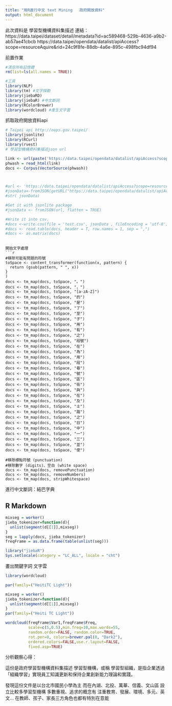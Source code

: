 ```yaml
---
title: "用R進行中文 text Mining   政府開放資料"
output: html_document
---
```

此次資料是 學習型機構資料集描述
連結：https://data.taipei/dataset/detail/metadata?id=ac589468-529b-4636-a9b2-ab57ae41cbcb
https://data.taipei/opendata/datalist/apiAccess?scope=resourceAquire&rid=24c9f8fe-88db-4a6e-895c-498fbc94df94

前置作業
```r
#清空所有記憶體
rm(list=ls(all.names = TRUE))

#工具
library(NLP)
library(tm) #文字探勘
library(jiebaRD)
library(jiebaR) #中文斷詞 
library(RColorBrewer)
library(wordcloud) #產生文字雲

```

抓取政府開放資料api
```r
# Taipei api http://oops.gov.taipei/
library(jsonlite)
library(RCurl)
library(rvest)
# 學習型機構資料集描述json url

link <- url(paste('https://data.taipei/opendata/datalist/apiAccess?scope=resourceAquire&rid=24c9f8fe-88db-4a6e-895c-498fbc94df94'))
phwash = read_html(link)
docs <- Corpus(VectorSource(phwash))



#url <- 'https://data.taipei/opendata/datalist/apiAccess?scope=resourceAquire&rid=24c9f8fe-88db-4a6e-895c-498fbc94df94'
#jsonData<-fromJSON(getURL("https://data.taipei/opendata/datalist/apiAccess?scope=resourceAquire&rid=24c9f8fe-88db-4a6e-895c-498fbc94df94"))
#str( jsonData)

#Get it with jsonlite package
#jsonData <- fromJSON(url, flatten = TRUE)

#Write it into csv.
#docs <-write.csv(file = 'test.csv', jsonData , fileEncoding = 'utf-8')
#docs <- read.table(docs, header = T, row.names = 1, sep = ",")
#docs <- as.matrix(docs)

```


```

開始文字處理
```r
#移除可能有問題的符號
toSpace <- content_transformer(function(x, pattern) {
  return (gsub(pattern, " ", x))
}
)
docs <- tm_map(docs, toSpace, "。")
docs <- tm_map(docs, toSpace, "，")
docs <- tm_map(docs, toSpace, "[a-zA-Z]")
docs <- tm_map(docs, toSpace, "的")
docs <- tm_map(docs, toSpace, "是")
docs <- tm_map(docs, toSpace, "了")
docs <- tm_map(docs, toSpace, "至")
docs <- tm_map(docs, toSpace, "子")
docs <- tm_map(docs, toSpace, "用")
docs <- tm_map(docs, toSpace, "有")
docs <- tm_map(docs, toSpace, "之")
docs <- tm_map(docs, toSpace, "段號")
docs <- tm_map(docs, toSpace, "在")
docs <- tm_map(docs, toSpace, "為")
docs <- tm_map(docs, toSpace, "用")
docs <- tm_map(docs, toSpace, "段")
docs <- tm_map(docs, toSpace, "巷")
docs <- tm_map(docs, toSpace, "號")
docs <- tm_map(docs, toSpace, "區")
docs <- tm_map(docs, toSpace, "街")
docs <- tm_map(docs, toSpace, "與")
docs <- tm_map(docs, toSpace, "在")
docs <- tm_map(docs, toSpace, "及")
docs <- tm_map(docs, toSpace, "士")
docs <- tm_map(docs, toSpace, "路")
docs <- tm_map(docs, toSpace, "之")
docs <- tm_map(docs, toSpace, "日")
docs <- tm_map(docs, toSpace, "中")
docs <- tm_map(docs, toSpace, "一")
docs <- tm_map(docs, toSpace, "三")
docs <- tm_map(docs, toSpace, "並")
docs <- tm_map(docs, toSpace, "使")

#移除標點符號 (punctuation)
#移除數字 (digits)、空白 (white space)
docs <- tm_map(docs, removePunctuation)
docs <- tm_map(docs, removeNumbers)
docs <- tm_map(docs, stripWhitespace)
```
進行中文斷詞：結巴字典

## R Markdown
```r
mixseg = worker()
jieba_tokenizer=function(d){
  unlist(segment(d[[1]],mixseg))
}
seg = lapply(docs, jieba_tokenizer)
freqFrame = as.data.frame(table(unlist(seg)))

library("jiebaR")
Sys.setlocale(category = "LC_ALL", locale = "cht")
```
畫出關鍵字詞 文字雲
```r
library(wordcloud)

par(family=("HeitiTC Light"))

mixseg = worker()
jieba_tokenizer=function(d){
  unlist(segment(d[[1]],mixseg))
}
par(family=("Heiti TC Light"))

wordcloud(freqFrame$Var1,freqFrame$Freq,
          scale=c(5,0.5),min.freq=10,max.words=55,
          random.order=FALSE, random.color=TRUE, 
          rot.per=0, colors=brewer.pal(8, "Dark2"),
          ordered.colors=FALSE,use.r.layout=FALSE,
          fixed.asp=TRUE)
```


分析觀察心得：

這份是政府學習型機構資料集描述
學習型機構，或稱 學習型組織，是指企業透過「組織學習」實現員工知識更新和保持企業創新能力理論和實踐。

發現這份文件是以台北市國民小學為主
而在內湖、北投、萬華、信義、文山區 設立比較多學習型機構
多數重視、追求的概念有
注重教育、發展、環境、多元、英文...
在教師、孩子、家長三方角色也都有特別在意能

